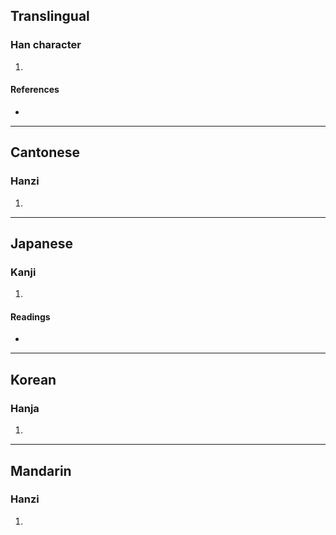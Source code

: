 {{character info/new}}
==Translingual==

===Han character===
{{Han char|rn=30|rad=口|as=10|sn=13|four=64027|canj=RKSB|ids=⿰口脅}}

# {{defn|Han|sort=口10}}

====References====
* {{Han ref|kx=0202.150|dkj=04059|dj=0424.380|hdz=10672.010|uh=55CB|ud=21963|bh=DCCE|bd=56526}}

----

==Cantonese==

===Hanzi===
{{yue-hanzi|jyut=|y=hip3}}

# {{defn|lang=yue|sort=口10}}

----

==Japanese==

===Kanji===
{{ja-kanji|grade=|rs=口10}}

# {{defn|lang=ja|sort=口10}}

====Readings====
* {{ja-readings|on=[[きょう]] (kyō), [[こう]] (kō)|kun=[[おどす]] (odosu)}}

----

==Korean==

===Hanja===
{{ko-hanja|hangeul=협|rv=hyeop|mr=hyŏp}}

# {{defn|lang=ko|sort=口10}}

----

==Mandarin==

===Hanzi===
{{cmn-hanzi|pin=[[ài]] ([[ai4]]), [[xié]] ([[xie2]])|wg=ai<sup>4</sup>, hsieh<sup>2</sup>}}

# {{defn|lang=cmn|sort=口10}}